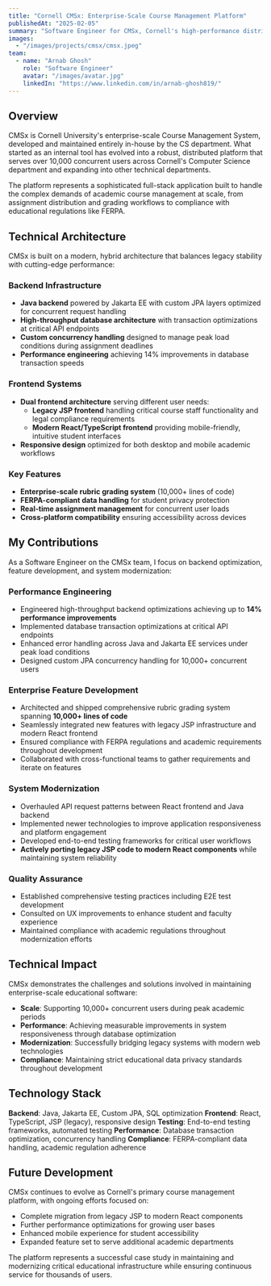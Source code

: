 ```yaml
---
title: "Cornell CMSx: Enterprise-Scale Course Management Platform"
publishedAt: "2025-02-05"
summary: "Software Engineer for CMSx, Cornell's high-performance distributed course management system serving 10,000+ concurrent users across multiple departments."
images:
  - "/images/projects/cmsx/cmsx.jpeg"
team:
  - name: "Arnab Ghosh"
    role: "Software Engineer"
    avatar: "/images/avatar.jpg"
    linkedIn: "https://www.linkedin.com/in/arnab-ghosh819/"
---
```


## Overview

CMSx is Cornell University's enterprise-scale Course Management System, developed and maintained entirely in-house by the CS department. What started as an internal tool has evolved into a robust, distributed platform that serves over 10,000 concurrent users across Cornell's Computer Science department and expanding into other technical departments.

The platform represents a sophisticated full-stack application built to handle the complex demands of academic course management at scale, from assignment distribution and grading workflows to compliance with educational regulations like FERPA.

## Technical Architecture

CMSx is built on a modern, hybrid architecture that balances legacy stability with cutting-edge performance:

### Backend Infrastructure
- **Java backend** powered by Jakarta EE with custom JPA layers optimized for concurrent request handling
- **High-throughput database architecture** with transaction optimizations at critical API endpoints
- **Custom concurrency handling** designed to manage peak load conditions during assignment deadlines
- **Performance engineering** achieving 14% improvements in database transaction speeds

### Frontend Systems
- **Dual frontend architecture** serving different user needs:
  - **Legacy JSP frontend** handling critical course staff functionality and legal compliance requirements
  - **Modern React/TypeScript frontend** providing mobile-friendly, intuitive student interfaces
- **Responsive design** optimized for both desktop and mobile academic workflows

### Key Features
- **Enterprise-scale rubric grading system** (10,000+ lines of code)
- **FERPA-compliant data handling** for student privacy protection
- **Real-time assignment management** for concurrent user loads
- **Cross-platform compatibility** ensuring accessibility across devices

## My Contributions

As a Software Engineer on the CMSx team, I focus on backend optimization, feature development, and system modernization:

### Performance Engineering
- Engineered high-throughput backend optimizations achieving up to **14% performance improvements**
- Implemented database transaction optimizations at critical API endpoints
- Enhanced error handling across Java and Jakarta EE services under peak load conditions
- Designed custom JPA concurrency handling for 10,000+ concurrent users

### Enterprise Feature Development
- Architected and shipped comprehensive rubric grading system spanning **10,000+ lines of code**
- Seamlessly integrated new features with legacy JSP infrastructure and modern React frontend
- Ensured compliance with FERPA regulations and academic requirements throughout development
- Collaborated with cross-functional teams to gather requirements and iterate on features

### System Modernization
- Overhauled API request patterns between React frontend and Java backend
- Implemented newer technologies to improve application responsiveness and platform engagement
- Developed end-to-end testing frameworks for critical user workflows
- **Actively porting legacy JSP code to modern React components** while maintaining system reliability

### Quality Assurance
- Established comprehensive testing practices including E2E test development
- Consulted on UX improvements to enhance student and faculty experience
- Maintained compliance with academic regulations throughout modernization efforts

## Technical Impact

CMSx demonstrates the challenges and solutions involved in maintaining enterprise-scale educational software:

- **Scale**: Supporting 10,000+ concurrent users during peak academic periods
- **Performance**: Achieving measurable improvements in system responsiveness through database optimization
- **Modernization**: Successfully bridging legacy systems with modern web technologies
- **Compliance**: Maintaining strict educational data privacy standards throughout development

## Technology Stack

**Backend**: Java, Jakarta EE, Custom JPA, SQL optimization
**Frontend**: React, TypeScript, JSP (legacy), responsive design
**Testing**: End-to-end testing frameworks, automated testing
**Performance**: Database transaction optimization, concurrency handling
**Compliance**: FERPA-compliant data handling, academic regulation adherence

## Future Development

CMSx continues to evolve as Cornell's primary course management platform, with ongoing efforts focused on:
- Complete migration from legacy JSP to modern React components
- Further performance optimizations for growing user bases
- Enhanced mobile experience for student accessibility
- Expanded feature set to serve additional academic departments

The platform represents a successful case study in maintaining and modernizing critical educational infrastructure while ensuring continuous service for thousands of users.